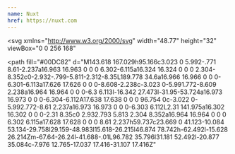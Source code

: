 ```yaml
---
name: Nuxt
href: https://nuxt.com
---
```


<svg
  xmlns="http://www.w3.org/2000/svg"
  width="48.77"
  height="32"
  viewBox="0 0 256 168"
>
  <path
    fill="#00DC82"
    d="M143.618 167.029h95.166c3.023 0 5.992-.771 8.61-2.237a16.963 16.963 0 0 0 6.302-6.115a16.324 16.324 0 0 0 2.304-8.352c0-2.932-.799-5.811-2.312-8.35L189.778 34.6a16.966 16.966 0 0 0-6.301-6.113a17.626 17.626 0 0 0-8.608-2.238c-3.023 0-5.991.772-8.609 2.238a16.964 16.964 0 0 0-6.3 6.113l-16.342 27.473l-31.95-53.724a16.973 16.973 0 0 0-6.304-6.112A17.638 17.638 0 0 0 96.754 0c-3.022 0-5.992.772-8.61 2.237a16.973 16.973 0 0 0-6.303 6.112L2.31 141.975a16.302 16.302 0 0 0-2.31 8.35c0 2.932.793 5.813 2.304 8.352a16.964 16.964 0 0 0 6.302 6.115a17.628 17.628 0 0 0 8.61 2.237h59.737c23.669 0 41.123-10.084 53.134-29.758l29.159-48.983l15.618-26.215l46.874 78.742h-62.492l-15.628 26.214Zm-67.64-26.24l-41.688-.01L96.782 35.796l31.181 52.492l-20.877 35.084c-7.976 12.765-17.037 17.416-31.107 17.416Z"
  ></path>
</svg>
